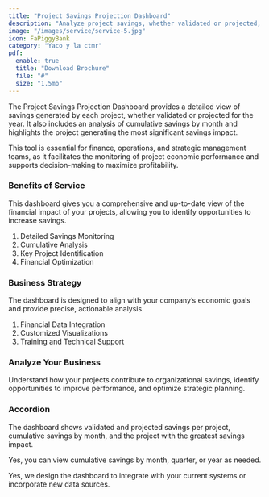 ```yaml
---
title: "Project Savings Projection Dashboard"
description: "Analyze project savings, whether validated or projected, with clear and organized data."
image: "/images/service/service-5.jpg"
icon: FaPiggyBank
category: "Yaco y la ctmr"
pdf:
  enable: true
  title: "Download Brochure"
  file: "#"
  size: "1.5mb"
---
```


The Project Savings Projection Dashboard provides a detailed view of savings generated by each project, whether validated or projected for the year. It also includes an analysis of cumulative savings by month and highlights the project generating the most significant savings impact.

This tool is essential for finance, operations, and strategic management teams, as it facilitates the monitoring of project economic performance and supports decision-making to maximize profitability.

### Benefits of Service  

This dashboard gives you a comprehensive and up-to-date view of the financial impact of your projects, allowing you to identify opportunities to increase savings.  

1. Detailed Savings Monitoring
2. Cumulative Analysis 
3. Key Project Identification
4. Financial Optimization

### Business Strategy  

The dashboard is designed to align with your company’s economic goals and provide precise, actionable analysis.  

1. Financial Data Integration 
2. Customized Visualizations 
3. Training and Technical Support 

### Analyze Your Business  

Understand how your projects contribute to organizational savings, identify opportunities to improve performance, and optimize strategic planning.

### Accordion  

<Accordion client:load title="What data can this dashboard display?">  

The dashboard shows validated and projected savings per project, cumulative savings by month, and the project with the greatest savings impact.  

</Accordion>  

<Accordion client:load title="Can cumulative savings be analyzed for specific periods?">  

Yes, you can view cumulative savings by month, quarter, or year as needed.  

</Accordion>  

<Accordion client:load title="Is it compatible with existing accounting systems?">  

Yes, we design the dashboard to integrate with your current systems or incorporate new data sources.  

</Accordion>
